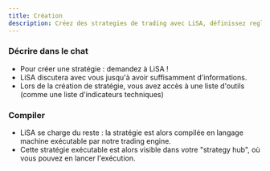 ```yaml
---
title: Création
description: Créez des strategies de trading avec LiSA, définissez regles, conditions, et paramètres d'exécution pour trading automatisé.
---
```


### Décrire dans le chat
- Pour créer une stratégie : demandez à LiSA !
- LiSA discutera avec vous jusqu'à avoir suffisamment d'informations.
- Lors de la création de stratégie, vous avez accès à une liste d'outils (comme une liste d'indicateurs techniques)

### Compiler
- LiSA se charge du reste : la stratégie est alors compilée en langage machine exécutable par notre trading engine.
- Cette stratégie exécutable est alors visible dans votre "strategy hub", où vous pouvez en lancer l'exécution.
